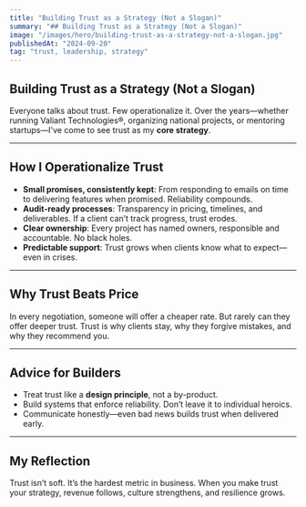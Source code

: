 ```yaml
---
title: "Building Trust as a Strategy (Not a Slogan)"
summary: "## Building Trust as a Strategy (Not a Slogan)"
image: "/images/hero/building-trust-as-a-strategy-not-a-slogan.jpg"
publishedAt: "2024-09-20"
tag: "trust, leadership, strategy"
---
```


## Building Trust as a Strategy (Not a Slogan)

Everyone talks about trust. Few operationalize it. Over the years—whether running Valiant Technologies®, organizing national projects, or mentoring startups—I've come to see trust as my **core strategy**.

---
## How I Operationalize Trust

- **Small promises, consistently kept**: From responding to emails on time to delivering features when promised. Reliability compounds.  
- **Audit-ready processes**: Transparency in pricing, timelines, and deliverables. If a client can’t track progress, trust erodes.  
- **Clear ownership**: Every project has named owners, responsible and accountable. No black holes.  
- **Predictable support**: Trust grows when clients know what to expect—even in crises.  

---
## Why Trust Beats Price

In every negotiation, someone will offer a cheaper rate. But rarely can they offer deeper trust. Trust is why clients stay, why they forgive mistakes, and why they recommend you.

---
## Advice for Builders

- Treat trust like a **design principle**, not a by-product.  
- Build systems that enforce reliability. Don’t leave it to individual heroics.  
- Communicate honestly—even bad news builds trust when delivered early.  

---
## My Reflection

Trust isn’t soft. It’s the hardest metric in business. When you make trust your strategy, revenue follows, culture strengthens, and resilience grows.
